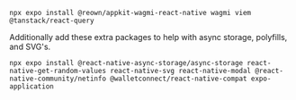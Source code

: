 
```
npx expo install @reown/appkit-wagmi-react-native wagmi viem @tanstack/react-query
```

Additionally add these extra packages to help with async storage, polyfills, and SVG's.

```
npx expo install @react-native-async-storage/async-storage react-native-get-random-values react-native-svg react-native-modal @react-native-community/netinfo @walletconnect/react-native-compat expo-application
```

<BabelConfigExpo53 />

<AdditionalExpo />
